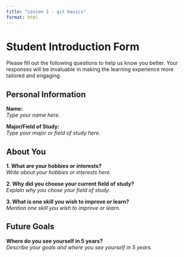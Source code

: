 ```yaml
---
title: "Lesson 1 - git basics"
format: html
---
```


# Student Introduction Form

Please fill out the following questions to help us know you better. Your responses will be invaluable in making the learning experience more tailored and engaging.

## Personal Information

**Name:**  
_Type your name here._

**Major/Field of Study:**  
_Type your major or field of study here._

## About You

**1. What are your hobbies or interests?**  
_Write about your hobbies or interests here._

**2. Why did you choose your current field of study?**  
_Explain why you chose your field of study._

**3. What is one skill you wish to improve or learn?**  
_Mention one skill you wish to improve or learn._

## Future Goals

**Where do you see yourself in 5 years?**  
_Describe your goals and where you see yourself in 5 years._
